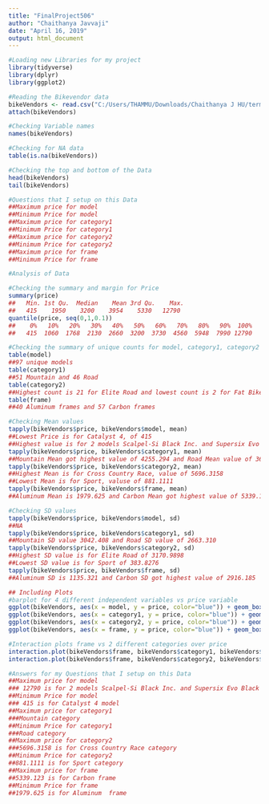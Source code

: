 ---
title: "FinalProject506"
author: "Chaithanya Javvaji"
date: "April 16, 2019"
output: html_document
---
```{r}
#Loading new Libraries for my project
library(tidyverse)
library(dplyr)
library(ggplot2)

#Reading the Bikevendor data
bikeVendors <- read.csv("C:/Users/THAMMU/Downloads/Chaithanya J HU/term2/506/bikeVendors.csv")
attach(bikeVendors)

#Checking Variable names
names(bikeVendors)

#Checking for NA data
table(is.na(bikeVendors))

#Checking the top and bottom of the Data
head(bikeVendors)
tail(bikeVendors)

#Questions that I setup on this Data
##Maximum price for model
##Minimum Price for model
##Maximum price for category1
##Minimum Price for category1
##Maximum price for category2
##Minimum Price for category2
##Maximum price for frame
##Minimum Price for frame

#Analysis of Data

#Checking the summary and margin for Price 
summary(price)
##   Min. 1st Qu.  Median    Mean 3rd Qu.    Max. 
##   415    1950    3200    3954    5330   12790 
quantile(price, seq(0,1,0.1))
##    0%   10%   20%   30%   40%   50%   60%   70%   80%   90%  100% 
##   415  1060  1768  2130  2660  3200  3730  4560  5948  7990 12790 

#Checking the summary of unique counts for model, category1, category2 and frame
table(model)
##97 unique models
table(category1)
##51 Mountain and 46 Road 
table(category2)
##Highest count is 21 for Elite Road and lowest count is 2 for Fat Bike
table(frame)
##40 Aluminum frames and 57 Carbon frames

#Checking Mean values
tapply(bikeVendors$price, bikeVendors$model, mean)
##Lowest Price is for Catalyst 4, of 415
##Highest value is for 2 models Scalpel-Si Black Inc. and Supersix Evo Black Inc., of 12790
tapply(bikeVendors$price, bikeVendors$category1, mean)
##Mountain Mean got highest value of 4255.294 and Road Mean value of 3619.457
tapply(bikeVendors$price, bikeVendors$category2, mean)
##Highest Mean is for Cross Country Race, value of 5696.3158 
##Lowest Mean is for Sport, valuse of 881.1111 
tapply(bikeVendors$price, bikeVendors$frame, mean)
##Aluminum Mean is 1979.625 and Carbon Mean got highest value of 5339.123 

#Checking SD values
tapply(bikeVendors$price, bikeVendors$model, sd)
##NA
tapply(bikeVendors$price, bikeVendors$category1, sd)
##Mountain SD value 3042.408 and Road SD value of 2663.310
tapply(bikeVendors$price, bikeVendors$category2, sd)
##Highest SD value is for Elite Road of 3170.9898 
##Lowest SD value is for Sport of 383.8276 
tapply(bikeVendors$price, bikeVendors$frame, sd)
##Aluminum SD is 1135.321 and Carbon SD got highest value of 2916.185 

## Including Plots
#barplot for 4 different independent variables vs price variable
ggplot(bikeVendors, aes(x = model, y = price, color="blue")) + geom_boxplot() + coord_flip()
ggplot(bikeVendors, aes(x = category1, y = price, color="blue")) + geom_boxplot() + coord_flip()
ggplot(bikeVendors, aes(x = category2, y = price, color="blue")) + geom_boxplot() + coord_flip()
ggplot(bikeVendors, aes(x = frame, y = price, color="blue")) + geom_boxplot() + coord_flip()  

#Interaction plots frame vs 2 different categories over price 
interaction.plot(bikeVendors$frame, bikeVendors$category1, bikeVendors$price)
interaction.plot(bikeVendors$frame, bikeVendors$category2, bikeVendors$price)

#Answers for my Questions that I setup on this Data
##Maximum price for model
### 12790 is for 2 models Scalpel-Si Black Inc. and Supersix Evo Black Inc. models
##Minimum Price for model
### 415 is for Catalyst 4 model
##Maximum price for category1
###Mountain category
##Minimum Price for category1
###Road category
##Maximum price for category2
###5696.3158 is for Cross Country Race category
##Minimum Price for category2
##881.1111 is for Sport category 
##Maximum price for frame
##5339.123 is for Carbon frame
##Minimum Price for frame
##1979.625 is for Aluminum  frame 
```